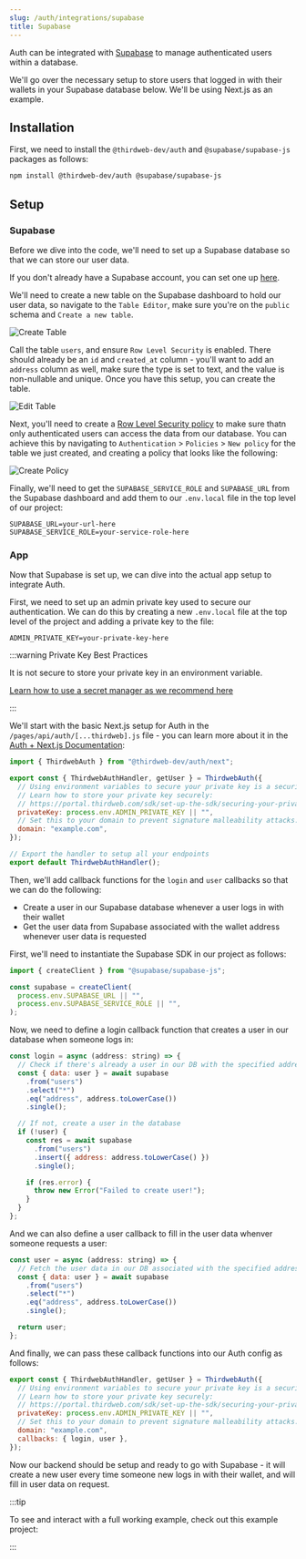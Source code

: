 ```yaml
---
slug: /auth/integrations/supabase
title: Supabase
---
```



Auth can be integrated with [Supabase](https://supabase.com/) to manage authenticated users within a database.

We'll go over the necessary setup to store users that logged in with their wallets in your Supabase database below. We'll be using Next.js as an example.

<div className="row" style={{ marginTop: 24 }}>
  <div className="col col--12">
    <QuickstartCard
      name="Example Repo: Supabase Integration"
      link="https://github.com/thirdweb-example/thirdweb-auth-supabase"
      description="Implement thirdweb Auth with Supabase"
      image="/assets/languages/supabase.png"
    />
  </div>
</div>

## Installation

First, we need to install the `@thirdweb-dev/auth` and `@supabase/supabase-js` packages as follows:

```bash npm2yarn
npm install @thirdweb-dev/auth @supabase/supabase-js
```

## Setup

### Supabase

Before we dive into the code, we'll need to set up a Supabase database so that we can store our user data.

If you don't already have a Supabase account, you can set one up [here](https://app.supabase.com/).

We'll need to create a new table on the Supabase dashboard to hold our user data, so navigate to the `Table Editor`, make sure you're on the `public` schema and `Create a new table`.

![Create Table](./assets/create-table.png)

Call the table `users`, and ensure `Row Level Security` is enabled. There should already be an `id` and `created_at` column - you'll want to add an `address` column as well, make sure the type is set to text, and the value is non-nullable and unique. Once you have this setup, you can create the table.

![Edit Table](./assets/edit-table.png)

Next, you'll need to create a [Row Level Security policy](https://supabase.com/docs/learn/auth-deep-dive/auth-row-level-security) to make sure thatn only authenticated users can access the data from our database. You can achieve this by navigating to `Authentication` > `Policies` > `New policy` for the table we just created, and creating a policy that looks like the following:

![Create Policy](./assets/create-policy.png)

Finally, we'll need to get the `SUPABASE_SERVICE_ROLE` and `SUPABASE_URL` from the Supabase dashboard and add them to our `.env.local` file in the top level of our project:

```
SUPABASE_URL=your-url-here
SUPABASE_SERVICE_ROLE=your-service-role-here
```

### App

Now that Supabase is set up, we can dive into the actual app setup to integrate Auth.

First, we need to set up an admin private key used to secure our authentication. We can do this by creating a new `.env.local` file at the top level of the project and adding a private key to the file:

```
ADMIN_PRIVATE_KEY=your-private-key-here
```

:::warning Private Key Best Practices

It is not secure to store your private key in an environment variable.

[Learn how to use a secret manager as we recommend here](/sdk/set-up-the-sdk/securing-your-private-key)

:::

We'll start with the basic Next.js setup for Auth in the `/pages/api/auth/[...thirdweb].js` file - you can learn more about it in the [Auth + Next.js Documentation](/auth/frameworks/next):

```javascript file=/pages/api/auth/[...thirdweb].js
import { ThirdwebAuth } from "@thirdweb-dev/auth/next";

export const { ThirdwebAuthHandler, getUser } = ThirdwebAuth({
  // Using environment variables to secure your private key is a security vulnerability.
  // Learn how to store your private key securely:
  // https://portal.thirdweb.com/sdk/set-up-the-sdk/securing-your-private-key
  privateKey: process.env.ADMIN_PRIVATE_KEY || "",
  // Set this to your domain to prevent signature malleability attacks.
  domain: "example.com",
});

// Export the handler to setup all your endpoints
export default ThirdwebAuthHandler();
```

Then, we'll add callback functions for the `login` and `user` callbacks so that we can do the following:

- Create a user in our Supabase database whenever a user logs in with their wallet
- Get the user data from Supabase associated with the wallet address whenever user data is requested

First, we'll need to instantiate the Supabase SDK in our project as follows:

```javascript
import { createClient } from "@supabase/supabase-js";

const supabase = createClient(
  process.env.SUPABASE_URL || "",
  process.env.SUPABASE_SERVICE_ROLE || "",
);
```

Now, we need to define a login callback function that creates a user in our database when someone logs in:

```javascript
const login = async (address: string) => {
  // Check if there's already a user in our DB with the specified address
  const { data: user } = await supabase
    .from("users")
    .select("*")
    .eq("address", address.toLowerCase())
    .single();

  // If not, create a user in the database
  if (!user) {
    const res = await supabase
      .from("users")
      .insert({ address: address.toLowerCase() })
      .single();

    if (res.error) {
      throw new Error("Failed to create user!");
    }
  }
};
```

And we can also define a user callback to fill in the user data whenver someone requests a user:

```javascript
const user = async (address: string) => {
  // Fetch the user data in our DB associated with the specified address
  const { data: user } = await supabase
    .from("users")
    .select("*")
    .eq("address", address.toLowerCase())
    .single();

  return user;
};
```

And finally, we can pass these callback functions into our Auth config as follows:

```javascript
export const { ThirdwebAuthHandler, getUser } = ThirdwebAuth({
  // Using environment variables to secure your private key is a security vulnerability.
  // Learn how to store your private key securely:
  // https://portal.thirdweb.com/sdk/set-up-the-sdk/securing-your-private-key
  privateKey: process.env.ADMIN_PRIVATE_KEY || "",
  // Set this to your domain to prevent signature malleability attacks.
  domain: "example.com",
  callbacks: { login, user },
});
```

Now our backend should be setup and ready to go with Supabase - it will create a new user every time someone new logs in with their wallet, and will fill in user data on request.

:::tip

To see and interact with a full working example, check out this example project:

<div className="col col--6" style={{ padding: 8 }}>
  <QuickstartCard
    name="Auth + Supabase"
    link="https://github.com/thirdweb-example/thirdweb-auth-supabase"
    description="Implement thirdweb Auth with Supabase"
    image="/assets/icons/drop.png"
  />
</div>

:::
